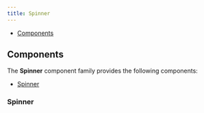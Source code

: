 ```yaml
---
title: Spinner
---
```




<DocusaurusDoc>

- [Components](#components)

## Components

The **Spinner** component family provides the following components:

- [Spinner](#spinner)

### Spinner

<ComponentDocs docs={jsdoc.jsdocSpinner} example={SpinnerExample} />

</DocusaurusDoc>
